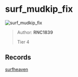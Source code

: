
# surf_mudkip_fix

![surf_mudkip_fix](https://raw.githubusercontent.com/Sayt123/SurfMapPics/Maps-and-bonuses/csgo/surf_mudkip_fix.jpg)

> Author: **RNC1839**
>
> Tier 4

## Records

[surfheaven](https://surfheaven.eu/map/surf_mudkip_fix)
